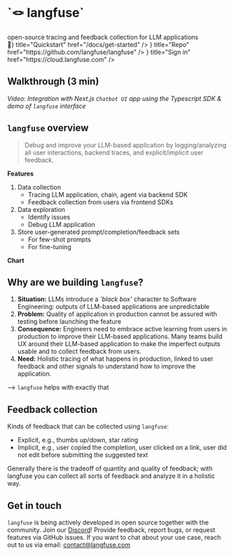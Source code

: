 
<h1 style={{ marginTop: "100px" }}>`🪢 langfuse`</h1>
<span
  style={{
    display: "block",
    fontSize: "1.5rem",
    textAlign: "center",
  }}
>
  open-source tracing and feedback collection for LLM applications
</span>

<div className="flex pt-5 gap-3 justify-center flex-wrap pb-20">
  <Card icon={<span>🚀</span>} title="Quickstart" href="/docs/get-started" />
  <Card
    icon={<SiGithub size="24" />}
    title="Repo"
    href="https://github.com/langfuse/langfuse"
  />
  <Card
    icon={<AiOutlineCloud size="24" />}
    title="Sign in"
    href="https://cloud.langfuse.com"
  />
</div>

## Walkthrough (3 min)

_Video: Integration with Next.js `Chatbot UI` app using the Typescript SDK & demo of `langfuse` interface_


<Demo />

## `langfuse` overview

> Debug and improve your LLM-based application by logging/analyzing all user interactions, backend traces, and explicit/implicit user feedback.

**Features**

1. Data collection
   - Tracing LLM application, chain, agent via backend SDK
   - Feedback collection from users via frontend SDKs
2. Data exploration
   - Identify issues
   - Debug LLM application
3. Store user-generated prompt/completion/feedback sets
   - For few-shot prompts
   - For fine-tuning

**Chart**


<MermaidDynamic />

## Why are we building `langfuse`?

1. **Situation:** LLMs introduce a _'black box'_ character to Software Engineering: outputs of LLM-based applications are unpredictable
2. **Problem:** Quality of application in production cannot be assured with testing before launching the feature
3. **Consequence:** Engineers need to embrace active learning from users in production to improve their LLM-based applications. Many teams build UX around their LLM-based application to make the imperfect outputs usable and to collect feedback from users.
4. **Need:** Holistic tracing of what happens in production, linked to user feedback and other signals to understand how to improve the application.

--> `langfuse` helps with exactly that

## Feedback collection

Kinds of feedback that can be collected using `langfuse`:

- Explicit, e.g., thumbs up/down, star rating
- Implicit, e.g., user copied the completion, user clicked on a link, user did not edit before submitting the suggested text

Generally there is the tradeoff of quantity and quality of feedback; with langfuse you can collect all sorts of feedback and analyze it in a holistic way.

## Get in touch

`langfuse` is being actively developed in open source together with the community. Join our [Discord](https://discord.com/invite/DNDAarxE)! Provide feedback, report bugs, or request features via GitHub issues. If you want to chat about your use case, reach out to us via email: contact@langfuse.com
